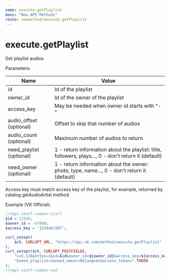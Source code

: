 ```yaml
---
name: execute.getPlaylist
menu: "New API Methods"
route: newmethod/execute_getPlaylist
---
```


# execute.getPlaylist

Get playlist audios

Parameters:

|Name|Value|
|---|---|
|id|Id of the playlist|
|owner_id|Id of the owner of the playlist|
|access_key|May be needed when owner id starts with "-"|
|audio_offset (optional)|Offset to skip that number of audios|
|audio_count (optional)|Maximum number of audios to return|
|need_playlist (optional)|1 - return information about the playlist: title, followers, plays..., 0 - don't return it (default)|
|need_owner (optional)|1 - return information about the owner: photo, type, name..., 0 - don't return it (default)|

Access key must match access key of the playlist, for example, returned by catalog.getAudioArtist method 

Example (VK Official):

```php
//tmpl-vkoff-common-start
$id = 12345;
$owner_id = -67890;
$access_key = '1234abc567';

curl_setopt(
    $ch, CURLOPT_URL, "https://api.vk.com/method/execute.getPlaylist"
);
curl_setopt($ch, CURLOPT_POSTFIELDS,
    "v=5.116&https=1&id=$id&owner_id=${owner_id}&access_key=${access_key}".
    "&need_playlist=1&need_owner=0&lang=en&access_token=".TOKEN
);
//tmpl-vkoff-common-end
```

